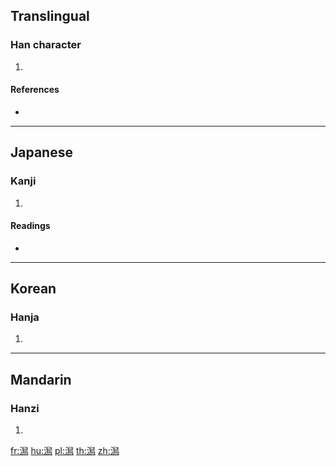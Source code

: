 {{character info/new}}
{{also|潟}}
==Translingual==

===Han character===
{{Han char|rn=85|rad=水|as=13|sn=16|four=|canj=EHXF,XEHXF|ids=⿰氵舃}}

# {{defn|Han|sort=水13}}

====References====
* {{Han ref|kx=0652.321|hdz=31743.081|uh=6F99|ud=28569}}

----

==Japanese==

===Kanji===
{{ja-kanji|grade=|rs=水13}}

# {{defn|lang=ja|sort=水13}}

====Readings====
* {{ja-readings|on=[[せき]] (seki)|kun=[[かた]] (kata)}}

----

==Korean==

===Hanja===
{{ko-hanja|hangeul=석|eumhun=|rv=seok|mr=sŏk|y=sek}}

# {{defn|lang=ko|sort=水13}}

----

==Mandarin==

===Hanzi===
{{cmn-hanzi|pin=[[xì]] ([[xi4]])|wg=hsi<sup>4</sup>}}

# {{defn|lang=cmn|sort=水13}}

[[fr:澙]]
[[hu:澙]]
[[pl:澙]]
[[th:澙]]
[[zh:澙]]